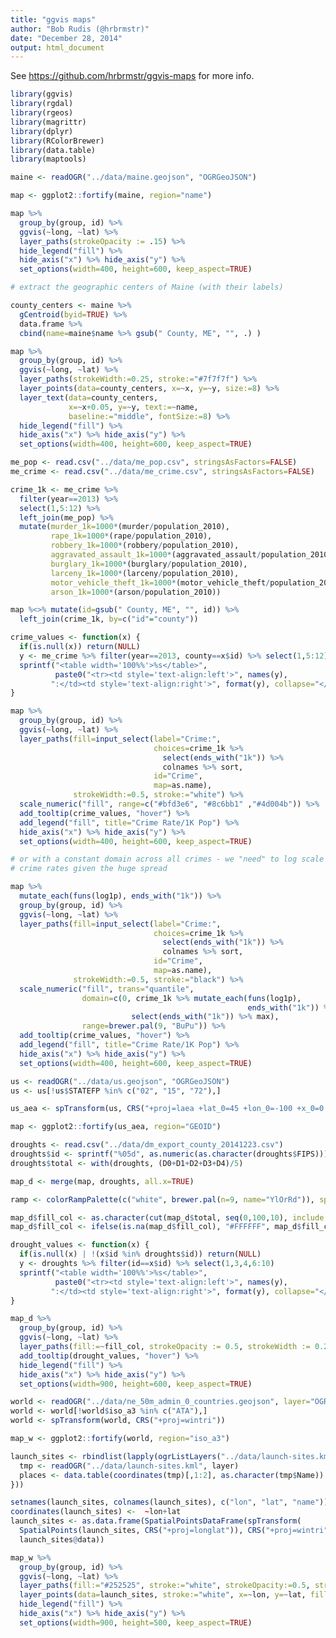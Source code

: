 ```yaml
---
title: "ggvis maps"
author: "Bob Rudis (@hrbrmstr)"
date: "December 28, 2014"
output: html_document
---
```


See [https://github.com/hrbrmstr/ggvis-maps](https://github.com/hrbrmstr/ggvis-maps) for more info.

```r
library(ggvis)
library(rgdal)
library(rgeos)
library(magrittr)
library(dplyr)
library(RColorBrewer)
library(data.table)
library(maptools)
```

```r
maine <- readOGR("../data/maine.geojson", "OGRGeoJSON")

map <- ggplot2::fortify(maine, region="name")

map %>%
  group_by(group, id) %>%
  ggvis(~long, ~lat) %>%
  layer_paths(strokeOpacity := .15) %>%
  hide_legend("fill") %>%
  hide_axis("x") %>% hide_axis("y") %>%
  set_options(width=400, height=600, keep_aspect=TRUE)
```

```r
# extract the geographic centers of Maine (with their labels)

county_centers <- maine %>%
  gCentroid(byid=TRUE) %>%
  data.frame %>%
  cbind(name=maine$name %>% gsub(" County, ME", "", .) )

map %>%
  group_by(group, id) %>%
  ggvis(~long, ~lat) %>%
  layer_paths(strokeWidth:=0.25, stroke:="#7f7f7f") %>%
  layer_points(data=county_centers, x=~x, y=~y, size:=8) %>%
  layer_text(data=county_centers,
             x=~x+0.05, y=~y, text:=~name,
             baseline:="middle", fontSize:=8) %>%
  hide_legend("fill") %>%
  hide_axis("x") %>% hide_axis("y") %>%
  set_options(width=400, height=600, keep_aspect=TRUE)
```

```r

me_pop <- read.csv("../data/me_pop.csv", stringsAsFactors=FALSE)
me_crime <- read.csv("../data/me_crime.csv", stringsAsFactors=FALSE)

crime_1k <- me_crime %>%
  filter(year==2013) %>%
  select(1,5:12) %>%
  left_join(me_pop) %>%
  mutate(murder_1k=1000*(murder/population_2010),
         rape_1k=1000*(rape/population_2010),
         robbery_1k=1000*(robbery/population_2010),
         aggravated_assault_1k=1000*(aggravated_assault/population_2010),
         burglary_1k=1000*(burglary/population_2010),
         larceny_1k=1000*(larceny/population_2010),
         motor_vehicle_theft_1k=1000*(motor_vehicle_theft/population_2010),
         arson_1k=1000*(arson/population_2010))

map %<>% mutate(id=gsub(" County, ME", "", id)) %>%
  left_join(crime_1k, by=c("id"="county"))

crime_values <- function(x) {
  if(is.null(x)) return(NULL)
  y <- me_crime %>% filter(year==2013, county==x$id) %>% select(1,5:12)
  sprintf("<table width='100%%'>%s</table>",
          paste0("<tr><td style='text-align:left'>", names(y),
         ":</td><td style='text-align:right'>", format(y), collapse="</td></tr>"))
}

map %>%
  group_by(group, id) %>%
  ggvis(~long, ~lat) %>%
  layer_paths(fill=input_select(label="Crime:",
                                choices=crime_1k %>%
                                  select(ends_with("1k")) %>%
                                  colnames %>% sort,
                                id="Crime",
                                map=as.name),
              strokeWidth:=0.5, stroke:="white") %>%
  scale_numeric("fill", range=c("#bfd3e6", "#8c6bb1" ,"#4d004b")) %>%
  add_tooltip(crime_values, "hover") %>%
  add_legend("fill", title="Crime Rate/1K Pop") %>%
  hide_axis("x") %>% hide_axis("y") %>%
  set_options(width=400, height=600, keep_aspect=TRUE)
```

```r
# or with a constant domain across all crimes - we "need" to log scale the
# crime rates given the huge spread

map %>%
  mutate_each(funs(log1p), ends_with("1k")) %>%
  group_by(group, id) %>%
  ggvis(~long, ~lat) %>%
  layer_paths(fill=input_select(label="Crime:",
                                choices=crime_1k %>%
                                  select(ends_with("1k")) %>%
                                  colnames %>% sort,
                                id="Crime",
                                map=as.name),
              strokeWidth:=0.5, stroke:="black") %>%
  scale_numeric("fill", trans="quantile",
                domain=c(0, crime_1k %>% mutate_each(funs(log1p),
                                                     ends_with("1k")) %>%
                           select(ends_with("1k")) %>% max),
                range=brewer.pal(9, "BuPu")) %>%
  add_tooltip(crime_values, "hover") %>%
  add_legend("fill", title="Crime Rate/1K Pop") %>%
  hide_axis("x") %>% hide_axis("y") %>%
  set_options(width=400, height=600, keep_aspect=TRUE)
```

```r
us <- readOGR("../data/us.geojson", "OGRGeoJSON")
us <- us[!us$STATEFP %in% c("02", "15", "72"),]

us_aea <- spTransform(us, CRS("+proj=laea +lat_0=45 +lon_0=-100 +x_0=0 +y_0=0 +a=6370997 +b=6370997 +units=m +no_defs"))

map <- ggplot2::fortify(us_aea, region="GEOID")

droughts <- read.csv("../data/dm_export_county_20141223.csv")
droughts$id <- sprintf("%05d", as.numeric(as.character(droughts$FIPS)))
droughts$total <- with(droughts, (D0+D1+D2+D3+D4)/5)

map_d <- merge(map, droughts, all.x=TRUE)

ramp <- colorRampPalette(c("white", brewer.pal(n=9, name="YlOrRd")), space="Lab")

map_d$fill_col <- as.character(cut(map_d$total, seq(0,100,10), include.lowest=TRUE, labels=ramp(10)))
map_d$fill_col <- ifelse(is.na(map_d$fill_col), "#FFFFFF", map_d$fill_col)

drought_values <- function(x) {
  if(is.null(x) | !(x$id %in% droughts$id)) return(NULL)
  y <- droughts %>% filter(id==x$id) %>% select(1,3,4,6:10)
  sprintf("<table width='100%%'>%s</table>",
          paste0("<tr><td style='text-align:left'>", names(y),
         ":</td><td style='text-align:right'>", format(y), collapse="</td></tr>"))
}

map_d %>%
  group_by(group, id) %>%
  ggvis(~long, ~lat) %>%
  layer_paths(fill:=~fill_col, strokeOpacity := 0.5, strokeWidth := 0.25) %>%
  add_tooltip(drought_values, "hover") %>%
  hide_legend("fill") %>%
  hide_axis("x") %>% hide_axis("y") %>%
  set_options(width=900, height=600, keep_aspect=TRUE)
```

```r
world <- readOGR("../data/ne_50m_admin_0_countries.geojson", layer="OGRGeoJSON")
world <- world[!world$iso_a3 %in% c("ATA"),]
world <- spTransform(world, CRS("+proj=wintri"))

map_w <- ggplot2::fortify(world, region="iso_a3")

launch_sites <- rbindlist(lapply(ogrListLayers("../data/launch-sites.kml")[c(1:2,4:9)], function(layer) {
  tmp <- readOGR("../data/launch-sites.kml", layer)
  places <- data.table(coordinates(tmp)[,1:2], as.character(tmp$Name))
}))

setnames(launch_sites, colnames(launch_sites), c("lon", "lat", "name"))
coordinates(launch_sites) <-  ~lon+lat
launch_sites <- as.data.frame(SpatialPointsDataFrame(spTransform(
  SpatialPoints(launch_sites, CRS("+proj=longlat")), CRS("+proj=wintri")),
  launch_sites@data))

map_w %>%
  group_by(group, id) %>%
  ggvis(~long, ~lat) %>%
  layer_paths(fill:="#252525", stroke:="white", strokeOpacity:=0.5, strokeWidth:=0.25) %>%
  layer_points(data=launch_sites, stroke:="white", x=~lon, y=~lat, fill:="#cb181d", size:=25, fillOpacity:=0.5, strokeWidth:=0.25) %>%
  hide_legend("fill") %>%
  hide_axis("x") %>% hide_axis("y") %>%
  set_options(width=900, height=500, keep_aspect=TRUE)
```

<script>
(function(i,s,o,g,r,a,m){i['GoogleAnalyticsObject']=r;i[r]=i[r]||function(){
(i[r].q=i[r].q||[]).push(arguments)},i[r].l=1*new Date();a=s.createElement(o),
m=s.getElementsByTagName(o)[0];a.async=1;a.src=g;m.parentNode.insertBefore(a,m)
})(window,document,'script','//www.google-analytics.com/analytics.js','ga');

ga('create', 'UA-79740-6', 'datadrivensecurity.info');
ga('send', 'pageview');

</script>
<!-- Piwik -->
<script type="text/javascript"> 
var _paq=_paq || [];
_paq.push(['trackPageView']);
_paq.push(['enableLinkTracking']);
(function() {
var u= (("https:" == document.location.protocol) ? "https" : "http") + "://rud.is/piwik//";
_paq.push(['setTrackerUrl', u+'piwik.php']);
_paq.push(['setSiteId', 1]);
var d=document, g=d.createElement('script'), s=d.getElementsByTagName('script')[0]; g.type='text/javascript';
g.defer=true; g.async=true; g.src=u+'piwik.js'; s.parentNode.insertBefore(g,s);
})();

</script>
<noscript><p><img src="http://rud.is/piwik/piwik.php?idsite=1" style="border:0" alt="" /></p></noscript>
<!-- End Piwik Code -->